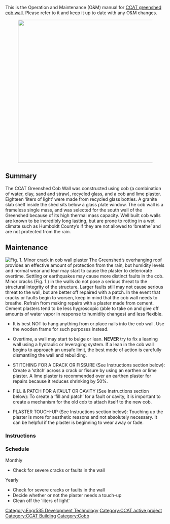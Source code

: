 {{Tocright}}

This is the Operation and Maintenance (O&M) manual for [[CCAT greenshed cob wall]]. Please refer to it and keep it up to date with any O&M changes.

[[Image:IMG_0343.JPG|450px|right|]]

== Summary ==

The CCAT Greenshed Cob Wall was constructed using cob (a combination of water, clay, sand and straw), recycled glass, and a cob and lime plaster. Eighteen ‘liters of light’ were made from recycled glass bottles. A granite slab shelf inside the shed sits below a glass plate window. The cob wall is a frameless single mass, and was selected for the south wall of the Greenshed because of its high thermal mass capacity.  Well built cob walls are known to be incredibly long lasting, but are prone to rotting in a wet climate such as Humboldt County’s if they are not allowed to ‘breathe’ and are not protected from the rain. 

== Maintenance ==
[[File:CobWallMinorCrack.JPG|right|thumb|Fig. 1. Minor crack in cob wall plaster]]
The Greenshed’s overhanging roof provides an effective amount of protection from the rain, but humidity levels and normal wear and tear may start to cause the plaster to deteriorate overtime. Settling or earthquakes may cause more distinct faults in the cob. Minor cracks (Fig. 1.) in the walls do not pose a serious threat to the structural integrity of the structure. Larger faults still may not cause serious threat to the wall, but are better off repaired with a patch. In the event that cracks or faults begin to worsen, keep in mind that the cob wall needs to breathe. Refrain from making repairs with a plaster made from cement. Cement plasters tend to be less hygroscopic (able to take on and give off amounts of water vapor in response to humidity changes) and less flexible.

*It is best NOT to hang anything from or place nails into the cob wall. Use the wooden frame for such purposes instead. 

*Overtime, a wall may start to bulge or lean. '''NEVER''' try to fix a leaning wall using a hydraulic or leveraging system. If a lean in the cob wall begins to approach an unsafe limit, the best mode of action is carefully dismantling the wall and rebuilding.

*STITCHING FOR A CRACK OR FISSURE (See Instructions section below): Create a ‘stitch’ across a crack or fissure by using an earthen or lime plaster. A lime plaster is recommended over an earthen plaster for repairs because it reduces shrinking by 50%.

*FILL & PATCH FOR A FAULT OR CAVITY (See Instructions section below): To create a ‘fill and patch’ for a fault or cavity, it is important to create a mechanism for the old cob to attach itself to the new cob. 

*PLASTER TOUCH-UP (See Instructions section below): Touching up the plaster is more for aesthetic reasons and not absolutely necessary. It can be helpful if the plaster is beginning to wear away or fade. 
 
=== Instructions ===

{{How to
 |title=STITCHING FOR A CRACK OR FISSURE
 |File:CobWallMinorCrack.JPG |Cob wall fissure |1 |If fissure is deep but not large or wide enough to bother making a cob fill, carefully ram dry straw into the fissure. If crack or fissure is minor, proceed to next step.
 |File:100 0185b.jpg |Plaster preparation |2 |Prepare a lime plaster. Use a similar one to the one listed on the [[CCAT greenshed cob wall]] page.
 | |Spraying wall with water |3 |Dampen the immediate area with an even spraying mechanism to prevent the wall from too quickly absorbing the water out of the fresh plaster. 
 |File:Good3.jpg |Applying plaster |4 |Evenly apply plaster and allow to dry.
}}

{{How to
 |title=FILL & PATCH FOR A FAULT OR CAVITY
 |File:Nails.jpg |Inserted pegs |1 |Insert oak pegs or galvanized slab nails at random points inside of the cavity. If the cavity is not large enough to insert the pegs, carefully chip away at the outside surfaces of the cavity until the pegs can be inserted.
 |File:Burrito.jpg |Cob preparation |2 |Create enough cob mix as similar to the original mix as possible to fill the cavity
 ||Filling the cavity |3 |Carefully ram the cob mix into the cavity. 
 ||Cob drying |4 |Allow to dry
 |File:100 0185b.jpg |Plaster preparation |5 |Prepare a lime plaster. Use a similar one to the one listed on the [[CCAT greenshed cob wall]] page.
 ||Spraying wall with water |6 |Dampen the immediate plastered wall area with an even spraying mechanism to prevent the wall from too quickly absorbing the water out of the fresh plaster. 
 |File:Good3.jpg |Applying plaster |7 |Apply the lime plaster to the exposed dry cob
}}

{{How to
 |title=PLASTER TOUCH-UP
 ||Filling the cavity |1 |Patch up any cracks or faults first
 ||Preparing lime wash |2 |Prepare a lime wash (lime putty, water, and desired pigment)
 ||Spraying wall with water |3 |Dampen the wall with water as evenly as possible using a spraying mechanism. This step is important in preventing the wall from absorbing water from the lime wash.
 |File:Plaster Tests.jpg |Test patches |4 |Do a test patch of your lime wash to make sure it is the color you desire 
 ||Applying lime wash |5 |Use brushes to apply lime wash and let dry thoroughly
}}

=== Schedule ===
;Monthly
*Check for severe cracks or faults in the wall

;Yearly
*Check for severe cracks or faults in the wall
*Decide whether or not the plaster needs a touch-up
*Clean off the 'liters of light'


<!-- Add in any other appropriate categories such as [[Category:Photovoltaics]] -->
[[Category:Engr535 Development Technology]]
[[Category:CCAT active project]]
[[Category:CCAT Building]]
[[Category:Cobb]]